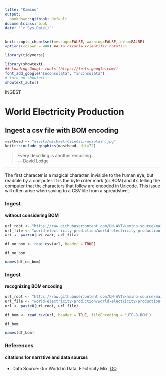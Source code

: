 ```yaml
---
title: "Kamino"
output:
  bookdown::gitbook: default
documentclass: book
date: "`r Sys.Date()`"
---
```


```r

knitr::opts_chunk$set(message=FALSE, warning=FALSE, echo=FALSE)
options(scipen = 999) ## To disable scientific notation

library(tidyverse)

library(showtext)
## Loading Google fonts (https://fonts.google.com/)
font_add_google("Inconsolata", "inconsolata")
# turn on showtext
showtext_auto()

```

INGEST  

# World Electricity Production
## Ingest a csv file with BOM encoding

```r

masthead <- "assets/michael-dziedzic-unsplash.jpg"
knitr::include_graphics(masthead, dpi=72)

```

> Every decoding is another encoding...\
--- David Lodge\

***

The first character is a magical character, invisible to the human eye, but readible by a computer. It is the byte order mark (or BOM) and it’s telling the computer that the characters that follow are encoded in Unicode. This issue will often arise when saving to a CSV file from a spreadsheet.

### Ingest
#### without considering BOM

```r

url_root <- "https://raw.githubusercontent.com/UN-AVT/kamino-source/main/sources/0-shared/data/"
url_file <- "world-electricity-production/world-electricity-production-bom.csv"
url <- paste0(url_root, url_file)

df_no_bom <- read.csv(url, header = TRUE)

df_no_bom

names(df_no_bom)
```


### Ingest
#### recognizing BOM encoding


```r

url_root <- "https://raw.githubusercontent.com/UN-AVT/kamino-source/main/sources/0-shared/data/"
url_file <- "world-electricity-production/world-electricity-production-bom.csv"
url <- paste0(url_root, url_file)

df_bom <- read.csv(url, header = TRUE, fileEncoding = 'UTF-8-BOM')

df_bom

names(df_bom)

```


### References
#### citations for narrative and data sources

* Data Source: Our World in Data, Electricity Mix, [GO](https://ourworldindata.org/electricity-mix){target="_blank"}
